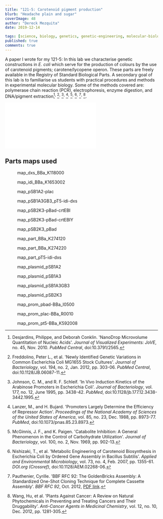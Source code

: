 ```yaml
---
title: "121-5: Carotenoid pigment production"
blurb: "Headache plain and sugar"
coverImage: 48
author: "Dereck Mezquita"
date: 2019-12-14

tags: [science, biology, genetics, genetic-engineering, molecular-biology]
published: true
comments: true
---
```


A paper I wrote for my 121-5: In this lab we characterise genetic constructions in *E. coli* which serve for the production of colours by the use of carotenoid pigments; carotene/lycopene operon. These parts are freely available in the Registry of Standard Biological Parts. A secondary goal of this lab is to familiarise us students with practical procedures and methods in experimental molecular biology. Some of the methods covered are: polymerase chain reaction (PCR), electrophoresis, enzyme digestion, and DNA/pigment extraction[^1]<sup>,</sup> [^2]<sup>,</sup> [^3]<sup>,</sup> [^4]<sup>,</sup> [^5]<sup>,</sup> [^6]<sup>,</sup> [^7]<sup>,</sup> [^8].

<embed src="/blog/20191214_121-5-carotenoid-pigment-production/20191215_dereck-demezquita_report.pdf" class="embed-pdf" />

## Parts maps used

<Figure src="/blog/20191214_121-5-carotenoid-pigment-production/maps/map_dxs_BBa_K118000.png">
    map_dxs_BBa_K118000
</Figure>

<Figure src="/blog/20191214_121-5-carotenoid-pigment-production/maps/map_idi_BBa_K1653002.png">
    map_idi_BBa_K1653002
</Figure>

<Figure src="/blog/20191214_121-5-carotenoid-pigment-production/maps/map_pSB1A2-plac.png">
    map_pSB1A2-plac
</Figure>

<Figure src="/blog/20191214_121-5-carotenoid-pigment-production/maps/map_pSB1A3GB3_pT5-idi-dxs.png">
    map_pSB1A3GB3_pT5-idi-dxs
</Figure>

<Figure src="/blog/20191214_121-5-carotenoid-pigment-production/maps/map_pSB2K3-pBad-crtEBI.png">
    map_pSB2K3-pBad-crtEBI
</Figure>

<Figure src="/blog/20191214_121-5-carotenoid-pigment-production/maps/map_pSB2K3-pBad-crtEBIY.png">
    map_pSB2K3-pBad-crtEBIY
</Figure>

<Figure src="/blog/20191214_121-5-carotenoid-pigment-production/maps/map_pSB2K3_pBad.png">
    map_pSB2K3_pBad
</Figure>

<Figure src="/blog/20191214_121-5-carotenoid-pigment-production/maps/map_part_BBa_K274120.png">
    map_part_BBa_K274120
</Figure>

<Figure src="/blog/20191214_121-5-carotenoid-pigment-production/maps/map_part_BBa_K274220.png">
    map_part_BBa_K274220
</Figure>

<Figure src="/blog/20191214_121-5-carotenoid-pigment-production/maps/map_part_pT5-idi-dxs.png">
    map_part_pT5-idi-dxs
</Figure>

<Figure src="/blog/20191214_121-5-carotenoid-pigment-production/maps/map_plasmid_pSB1A2.png">
    map_plasmid_pSB1A2
</Figure>

<Figure src="/blog/20191214_121-5-carotenoid-pigment-production/maps/map_plasmid_pSB1A3.png">
    map_plasmid_pSB1A3
</Figure>

<Figure src="/blog/20191214_121-5-carotenoid-pigment-production/maps/map_plasmid_pSB1A3GB3.png">
    map_plasmid_pSB1A3GB3
</Figure>

<Figure src="/blog/20191214_121-5-carotenoid-pigment-production/maps/map_plasmid_pSB2K3.png">
    map_plasmid_pSB2K3
</Figure>

<Figure src="/blog/20191214_121-5-carotenoid-pigment-production/maps/map_prom_pbad-BBa_I0500.png">
    map_prom_pbad-BBa_I0500
</Figure>

<Figure src="/blog/20191214_121-5-carotenoid-pigment-production/maps/map_prom_plac-BBa_R0010.png">
    map_prom_plac-BBa_R0010
</Figure>

<Figure src="/blog/20191214_121-5-carotenoid-pigment-production/maps/map_prom_pt5-BBa_K592008.png">
    map_prom_pt5-BBa_K592008
</Figure>

[^1]: Desjardins, Philippe, and Deborah Conklin. 'NanoDrop Microvolume Quantitation of Nucleic Acids'. *Journal of Visualized Experiments: JoVE*, no. 45, Nov. 2010. *PubMed Central*, doi:10.3791/2565.

[^2]: Freddolino, Peter L., et al. 'Newly Identified Genetic Variations in Common Escherichia Coli MG1655 Stock Cultures'. *Journal of Bacteriology*, vol. 194, no. 2, Jan. 2012, pp. 303-06. *PubMed Central*, doi:10.1128/JB.06087-11.

[^3]: Johnson, C. M., and R. F. Schleif. 'In Vivo Induction Kinetics of the Arabinose Promoters in Escherichia Coli'. *Journal of Bacteriology*, vol. 177, no. 12, June 1995, pp. 3438-42. *PubMed*, doi:10.1128/jb.177.12.3438-3442.1995.

[^4]: Lanzer, M., and H. Bujard. 'Promoters Largely Determine the Efficiency of Repressor Action'. *Proceedings of the National Academy of Sciences of the United States of America*, vol. 85, no. 23, Dec. 1988, pp. 8973-77. *PubMed*, doi:10.1073/pnas.85.23.8973.

[^5]: McGinnis, J. F., and K. Paigen. 'Catabolite Inhibition: A General Phenomenon in the Control of Carbohydrate Utilization'. *Journal of Bacteriology*, vol. 100, no. 2, Nov. 1969, pp. 902-13.

[^6]: Nishizaki, T., et al. 'Metabolic Engineering of Carotenoid Biosynthesis in Escherichia Coli by Ordered Gene Assembly in Bacillus Subtilis'. *Applied and Environmental Microbiology*, vol. 73, no. 4, Feb. 2007, pp. 1355-61. *DOI.org (Crossref)*, doi:10.1128/AEM.02268-06.

[^7]: Pauthenier, Cyrille. 'BBF RFC 92: The GoldenBricks Assembly: A Standardized One-Shot Cloning Technique for Complete Cassette Assembly'. *BBF RFC 92*, Oct. 2012, [PDF link](https://pdfs.semanticscholar.org/fa8c/d932c1537ad367e2c12504bda6d52f5e793f.pdf).

[^8]: Wang, Hu, et al. 'Plants Against Cancer: A Review on Natural Phytochemicals in Preventing and Treating Cancers and Their Druggability'. *Anti-Cancer Agents in Medicinal Chemistry*, vol. 12, no. 10, Dec. 2012, pp. 1281-305.
